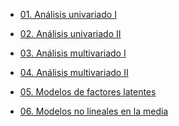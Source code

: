 -   [01. Análisis univariado I](../2023-06-13-01-analisis-univariado-i/index.qmd)

-   [02. Análisis univariado II](../2023-06-13-02-analisis-univariado-ii/index.qmd)

-   [03. Análisis multivariado I](../2023-06-13-03-analisis-multivariado-i/index.qmd)

-   [04. Análisis multivariado II](../2023-06-13-04-analisis-multivariado-ii/index.qmd)

-   [05. Modelos de factores latentes](../2023-06-13-05-modelos-de-factores-latentes/index.qmd)

-   [06. Modelos no lineales en la media](../2023-06-13-06-modelos-no-lineales-en-la-media/index.qmd)